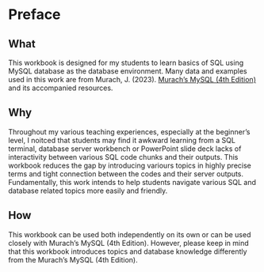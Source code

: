 # Preface {.unnumbered}

## What

This workbook is designed for my students to learn basics of SQL using MySQL database as the database environment. Many data and examples used in this work are from Murach, J. (2023). [Murach’s MySQL (4th Edition)](https://www.murach.com/shop/murach-s-mysql-4th-edition-detail) and its accompanied resources.

## Why 

Throughout my various teaching experiences, especially at the beginner's level, I noitced that students may find it awkward learning from a SQL terminal, database server workbench or PowerPoint slide deck lacks of interactivity between various SQL code chunks and their outputs. This workbook reduces the gap by introducing variours topics in highly precise terms and tight connection between the codes and their server outputs. Fundamentally, this work intends to help students navigate various SQL and database related topics more easily and friendly. 

## How 

This workbook can be used both independently on its own or can be used closely with Murach’s MySQL (4th Edition). However, please keep in mind that this workbook introduces topics and database knowledge differently from the Murach’s MySQL (4th Edition).